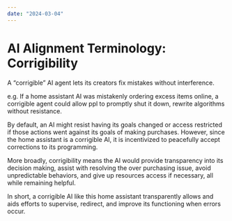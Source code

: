 ```yaml
---
date: "2024-03-04"
---
```


# AI Alignment Terminology: Corrigibility
A "corrigible" AI agent lets its creators fix mistakes without interference. 

e.g. If a home assistant AI was mistakenly ordering excess items online, a corrigible agent could allow ppl to promptly shut it down, rewrite algorithms without resistance.

By default, an AI might resist having its goals changed or access restricted if those actions went against its goals of making purchases. However, since the home assistant is a corrigible AI, it is incentivized to peacefully accept corrections to its programming.

More broadly, corrigibility means the AI would provide transparency into its decision making, assist with resolving the over purchasing issue, avoid unpredictable behaviors, and give up resources access if necessary, all while remaining helpful.

In short, a corrigible AI like this home assistant transparently allows and aids efforts to supervise, redirect, and improve its functioning when errors occur.